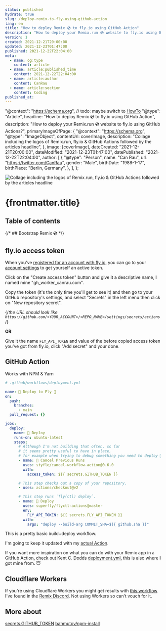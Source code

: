 ```yaml
---
status: published
hydrate: true
slug: /deploy-remix-to-fly-using-github-action
lang: en
title: "How to deploy Remix 💿 to fly.io using GitHub Action"
description: "How to deploy your Remix.run 💿 website to fly.io using GitHub Actions?"
version: 1
created: 2021-12-21T20:00:00
updated: 2021-12-23T01:47:00
published: 2021-12-22T22:04:00
meta:
  - name: og:type
    content: article
  - name: article:published_time
    content: 2021-12-22T22:04:00
  - name: article:author
    content: CanRau
  - name: article:section
    content: Coding
published_at:
---
```



  "@context": "https://schema.org",
  // todo: maybe switch to [HowTo](https://developers.google.com/search/docs/advanced/structured-data/how-to)
  "@type": "Article",
  headline: "How to deploy Remix 💿 to fly.io using GitHub Action",
  description: "How to deploy your Remix.run 💿 website to fly.io using GitHub Actions?",
  primaryImageOfPage: {
    "@context": "https://schema.org",
    "@type": "ImageObject",
    contentUrl: coverImage,
    description: "Collage including the logos of Remix.run, fly.io & GitHub Actions followed by the articles headline",
  },
  image: [coverImage],
  dateCreated: "2021-12-21T20:00:00",
  dateModified: "2021-12-23T01:47:00",
  datePublished: "2021-12-22T22:04:00",
  author: [
    {
      "@type": "Person",
      name: "Can Rau",
      url: "https://twitter.com/CanRau",
      gender: "Male",
      birthDate: "1988-1-17",
      birthPlace: "Berlin, Germany",
    },
  ],
};


![Collage including the logos of Remix.run, fly.io & GitHub Actions followed by the articles headline](./cover_deploy-remix-flyio-gh-actions_s.png)

# {frontmatter.title}

## Table of contents

{/* ## Bootstrap Remix 💿 */}

## fly.io access token

When you've [registered for an account with fly.io](https://fly.io/app/sign-up), you can go to your [account settings](https://web.fly.io/user/personal_access_tokens) to get yourself an active token.

Click on the "Create access token" button and give it a descriptive name, I named mine "gh_worker_canrau.com".

Copy the token (it's the only time you'll get to see it) and then go to your GitHub repository's settings, and select "Secrets" in the left menu then click on "New repository secret".

{/*the URL should look like `https://github.com/<YOUR_ACCOUNT>/<REPO_NAME>/settings/secrets/actions`*/}

__OR__

<UserUrl initial="user/repo" prefix="https://github.com/" suffix="/settings/secrets/actions/new" />

Give it the name `FLY_API_TOKEN` and value of the before copied access token you've got from fly.io, click "Add secret" and your done.

## GitHub Action

Works with NPM & Yarn

```yaml
# .github/workflows/deployment.yml

name: 🚀 Deploy to Fly 🚀
on:
  push:
    branches:
      - main
  pull_request: {}

jobs:
  deploy:
    name: 🚀 Deploy
    runs-on: ubuntu-latest
    steps:
      # Although I'm not building that often, so far
      # it seems pretty useful to have in place,
      # for example when trying to debug something you need to deploy 🧑‍🔧
      - name: 🛑 Cancel Previous Runs
        uses: styfle/cancel-workflow-action@0.6.0
        with:
          access_token: ${{ secrets.GITHUB_TOKEN }}

      # This step checks out a copy of your repository.
      - uses: actions/checkout@v2

      # This step runs `fly(ctl) deploy`.
      - name: 🚀 Deploy
        uses: superfly/flyctl-actions@master
        env:
          FLY_API_TOKEN: ${{ secrets.FLY_API_TOKEN }}
        with:
          args: "deploy --build-arg COMMIT_SHA=${{ github.sha }}"
```

This is a pretty basic build+deploy workflow.

I'm going to keep it updated with my [actual Action](https://github.com/CanRau/canrau.com/blob/main/.github/workflows/deployment.yml).

If you want more inspiration on what you can do with your Remix app in a GitHub Action, check out Kent C. Dodds [deployment.yml](https://github.com/kentcdodds/kentcdodds.com/blob/main/.github/workflows/deployment.yml), this is also where I got mine from. 😇

## Cloudflare Workers

If you're using Cloudflare Workers you might get results with [this workflow](https://github.com/edmundhung/remix-worker-template/blob/main/.github/workflows/deploy.yml) I've found in the [Remix Discord](https://discord.com/channels/770287896669978684/777863813981536280/920759269534597170). Not using Workers so can't vouch for it.

## More about

[secrets.GITHUB_TOKEN](https://docs.github.com/en/actions/security-guides/automatic-token-authentication)
[bahmutov/npm-install](https://github.com/bahmutov/npm-install)